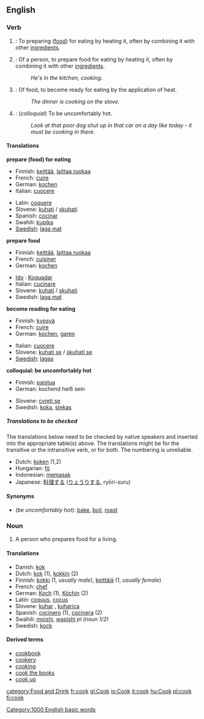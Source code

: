 {{See|Cook}}
==English==

===Verb===
{{en-infl-reg-consonant|cook||}}

# {{transitive}}: To preparing ([[food]]) for eating by heating it, often by combining it with other [[ingredients]].
# {{intransitive}}: Of a person, to prepare food for eating by heating it, often by combining it with other [[ingredients]].
#:''He's in the kitchen, cooking.''
# {{intransitive}}: Of food, to become ready for eating by the application of heat.
#:''The dinner is cooking on the stove.''
# {{intransitive}}: (''colloquial'') To be uncomfortably hot.
#:''Look at that poor dog shut up in that car on a day like today - it must be cooking in there.''

====Translations====

'''prepare (food) for eating'''
{{top}}
*Finnish: [[keittää]], [[laittaa ruokaa]]
*French: [[cuire]]
*German: [[kochen]]
*Italian: [[cuocere]]
{{mid}}
*Latin: [[coquere]]
*Slovene: [[kuhati]] / [[skuhati]]
*Spanish: [[cocinar]]
*Swahili: [[kupika]]
*[[w:Swedish language|Swedish]]: [[laga mat]]
{{bottom}}

'''prepare food'''
{{top}}
*Finnish: [[keittää]], [[laittaa ruokaa]]
*French: [[cuisiner]]
*German: [[kochen]]
{{mid}}
* [[w:Ido|Ido]] : [[Koquadar]]
*Italian: [[cucinare]]
*Slovene: [[kuhati]] / [[skuhati]]
*Swedish: [[laga mat]]
{{bottom}}

'''become reading for eating'''
{{top}}
*Finnish: [[kypsyä]]
*French: [[cuire]]
*German: [[kochen]], [[garen]]
{{mid}}
*Italian: [[cuocere]]
*Slovene: [[kuhati se]] / [[skuhati se]]
*[[w:Swedish language|Swedish]]: [[lagas]]
{{bottom}}

'''colloquial: be uncomfortably hot'''
{{top}}
*Finnish: [[paistua]]
*German: kochend heiß sein
{{mid}}
*Slovene: [[cvreti se]]
*Swedish: [[koka]], [[stekas]]
{{bottom}}

=====Translations to be checked=====
<!--Remove this section once all of the translations below have been moved into the tables above.-->

The translations below need to be checked by native speakers and inserted into the appropriate table(s) above.  The translations might be for the transitive or the intransitive verb, or for both.  The numbering is unreliable.

*Dutch: [[koken]] (1,2)
*Hungarian: [[fő]]
*Indonesian: [[masak|memasak]]
*Japanese: [[料理]]する ([[りょうり]]する, ryōri-suru)

====Synonyms====
*(''be uncomfortably hot''): [[bake]], [[boil]], [[roast]]

===Noun===
{{en-noun-reg}}

# A person who prepares food for a living.
<!-- disputed and unconfirmed: #[[Food]] being cooked.-->

====Translations====
*Danish: [[kok]]
*Dutch: [[kok]] {{m}} (1), [[kokkin]] {{f}} (2)
*Finnish: [[kokki]] (1, ''usually male''), [[keittäjä]] (1, ''usually female'')
*French: [[chef]]
*German: [[Koch]] {{m}} (1), [[Kōchin]] {{f}} (2)
*Latin: [[coquus]], [[cocus]]
*Slovene: [[kuhar]] {{m}}, [[kuharica]] {{f}}
*Spanish: [[cocinero]] {{m}} (1), [[cocinera]] {{f}} (2)
*Swahili: [[mpishi]], [[wapishi]] ''pl (noun 1/2)''
*Swedish: [[kock]]

====Derived terms====
*[[cookbook]]
*[[cookery]]
*[[cooking]]<!--noun-->
*[[cook the books]]
*[[cook up]]

[[category:Food and Drink]]
[[Category:1000 English basic words]]
[[fr:cook]]
[[gl:Cook]]
[[io:Cook]]
[[it:cook]]
[[hu:Cook]]
[[pl:cook]]
[[fi:cook]]